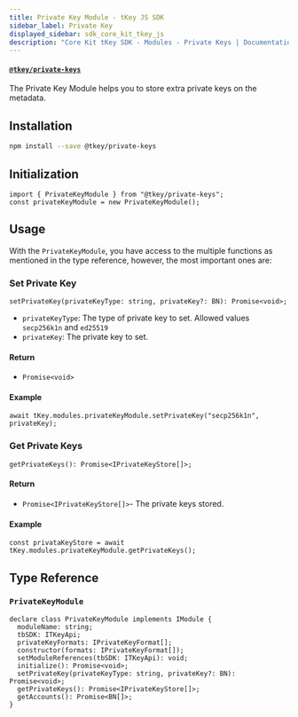 ```yaml
---
title: Private Key Module - tKey JS SDK
sidebar_label: Private Key
displayed_sidebar: sdk_core_kit_tkey_js
description: "Core Kit tKey SDK - Modules - Private Keys | Documentation - Web3Auth"
---
```


#### [`@tkey/private-keys`](https://npmjs.com/package/@tkey/private-keys)

The Private Key Module helps you to store extra private keys on the metadata.

## Installation

```bash npm2yarn
npm install --save @tkey/private-keys
```

## Initialization

```tsx
import { PrivateKeyModule } from "@tkey/private-keys";
const privateKeyModule = new PrivateKeyModule();
```

## Usage

With the `PrivateKeyModule`, you have access to the multiple functions as mentioned in the type
reference, however, the most important ones are:

### Set Private Key

`setPrivateKey(privateKeyType: string, privateKey?: BN): Promise<void>;`

- `privateKeyType`: The type of private key to set. Allowed values `secp256k1n` and `ed25519`
- `privateKey`: The private key to set.

#### Return

- `Promise<void>`

#### Example

```tsx
await tKey.modules.privateKeyModule.setPrivateKey("secp256k1n", privateKey);
```

### Get Private Keys

`getPrivateKeys(): Promise<IPrivateKeyStore[]>;`

#### Return

- `Promise<IPrivateKeyStore[]>`- The private keys stored.

#### Example

```tsx
const privataKeyStore = await tKey.modules.privateKeyModule.getPrivateKeys();
```

## Type Reference

### `PrivateKeyModule`

```tsx
declare class PrivateKeyModule implements IModule {
  moduleName: string;
  tbSDK: ITKeyApi;
  privateKeyFormats: IPrivateKeyFormat[];
  constructor(formats: IPrivateKeyFormat[]);
  setModuleReferences(tbSDK: ITKeyApi): void;
  initialize(): Promise<void>;
  setPrivateKey(privateKeyType: string, privateKey?: BN): Promise<void>;
  getPrivateKeys(): Promise<IPrivateKeyStore[]>;
  getAccounts(): Promise<BN[]>;
}
```
